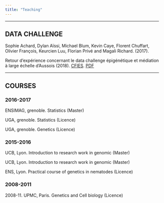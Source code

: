 ```yaml
---
title: "Teaching"
---
```


***

## DATA CHALLENGE

Sophie Achard, Dylan Aïssi, Michael Blum, Kevin Caye, Florent Chuffart, Olivier François, Keurcien Luu, Florian Privé and Magali Richard. (2017). 

Retour d’expérience concernant le data challenge épigénétique et médiation à large échelle d’Aussois (2018). [CFIES](http://cfies2017.sfds.asso.fr/). [PDF](data_challenge_CFIES_2017.pdf)

***

## COURSES

### 2016-2017 

ENSIMAG, grenoble. Statistics (Master)

UGA, grenoble. Statistics (Licence)

UGA, grenoble. Genetics (Licence)

### 2015-2016

UCB, Lyon. Introduction to research work in genomic (Master)

UCB, Lyon. Introduction to research work in genomic (Master)

ENS, Lyon. Practical course of genetics in nematodes (Licence)

### 2008-2011

2008-11. UPMC, Paris. Genetics and Cell biology (Licence)

